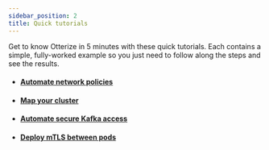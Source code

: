 ```yaml
---
sidebar_position: 2
title: Quick tutorials
---
```


Get to know Otterize in 5 minutes with these quick tutorials.
Each contains a simple, fully-worked example so you just need to follow along
the steps and see the results.

- #### [Automate network policies](/2-quick-tutorials/1-k8s-network-policies.mdx)

- #### [Map your cluster](/2-quick-tutorials/2-k8s-network-mapper.mdx)

- #### [Automate secure Kafka access](/2-quick-tutorials/3-kafka-mtls.mdx)

- #### [Deploy mTLS between pods](/2-quick-tutorials/4-k8s-mtls.mdx)
